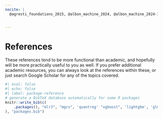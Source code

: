 ```yaml
---
nocite: |
  @agresti_foundations_2015, @albon_machine_2024, @albon_machine_2024-1, @amazon_what_2024, @andrej_karpathy_lets_2024, @angelopoulos_gentle_2022, @arel-bundock_marginal_2024, @bai_understanding_2021, @barrett_causal_2024, @belkin_reconciling_2019, @biecek_explanatory_2020, @bischl_applied_2024, @bishop_pattern_2006, @boehmke_hands-machine_2020, @boykis_what_2023, @breiman_statistical_2001, @brownlee_gentle_2016, @brownlee_gentle_2019, @brownlee_gradient_2021, @brownlee_how_2020, @burges_learning_2005, @burges_ranknet_2016, @burkner_ordinal_2019, @bycroft_llm_2023, @carpenter_prior_2023, @causalml_causalml_2023, @cawley_over-fitting_2010, @chawla_smote_2002, @chernozhukov_applied_2024, @clark_bayesian_2022, @clark_deep_2022, @clark_generalized_2022, @clark_graphical_2018, @clark_mixed_2023, @clark_model_2021, @clark_practical_2020, @clark_thinking_2018, @clark_this_2021, @cohen_statistical_2009, @cross_validated_answer_2011, @cross_validated_answer_2020, @cross_validated_answer_2021, @cross_validated_why_2016, @cunningham_causal_2023, @dahabreh_causal_2024, @databricks_what_2019, @davison_bootstrap_1997, @dobson_introduction_2018, @dunn_distribution-free_2020, @dunn_generalized_2018, @efron_introduction_1994, @facure_alves_causal_2022, @fahrmeir_regression_2021, @faraway_extending_2016, @faraway_linear_2014, @ferrari_beta_2004, @fleuret_little_2023, @fortuner_machine_2023, @fox_applied_2015, @gelman_advanced_2024, @gelman_bayesian_2013, @gelman_data_2006, @gelman_garden_2013, @gelman_regression_2020, @gelman_what_2013, @goodfellow_deep_2016, @google_classification_2024, @google_imbalanced_2023, @google_introduction_2023, @google_machine_2023, @google_reducing_2024, @google_what_2024, @greene_econometric_2017, @grolemund_welcome_2023, @hardin_generalized_2018, @harrell_regression_2015, @hastie_elements_2017, @heiss_marginalia_2022, @hernan_c-word_2018, @hernan_causal_2012, @howard_practical_2024, @hugging_face_byte-pair_2024, @hvitfeldt_feature_2024, @hyndman_forecasting_2021, @ivanova_comprehension_2020, @james_introduction_2021, @jiang_visual_2020, @jordan_introduction_2018, @kirillov_segment_2023, @koenker_galton_2000, @koenker_quantile_2005, @kruschke_doing_2010, @kuhn_applied_2023, @kuhn_tidy_2023, @kunzel_metalearners_2019, @lang_mlr3_2019, @lee_deep_2017, @leech_questionable_2024, @lones_how_2024, @mahr_random_2021, @masis_interpretable_2023, @mayo_error_2019, @mccullagh_generalized_2019, @mcculloch_logical_1943, @mcelreath_statistical_2020, @mckinney_python_2023, @microsoft_generative_2024, @mit_opencourseware_6_2017, @molnar_interpretable_2023, @molnar_introduction_2024, @monroe_imbalanced_2024, @morgan_counterfactuals_2014, @murphy_machine_2012, @murphy_probabilistic_2023, @navarro_learning_2018, @neal_priors_1996, @nelder_generalized_1972, @niculescu-mizil_predicting_2005, @pearl_causal_2009, @pearl_causal_2022, @peng_r_2022, @penn_state_54_2018, @pochinkov_llm_2023, @pok_how_2020, @power_grokking_2022, @prince_understanding_2023, @quantmetry_mapie_2024, @raschka_about_2014, @raschka_build_2023, @raschka_machine_2022, @raschka_machine_2023, @rasmussen_gaussian_2005, @ripley_pattern_1996, @roback_beyond_2021, @roberts_neural_2000, @rocca_handling_2019, @rovine_peirce_2004, @schmidhuber_annotated_2022, @scikit-learn_116_2023, @scikit-learn_nested_2023, @sen_decoder-only_2024, @shalizi_f-tests_2015, @shevchenko_types_2023, @shorten_text_2021, @simpson_using_2021, @stackexchange_are_2015, @statquest_with_josh_starmer_bootstrapping_2021, @statquest_with_josh_starmer_gradient_2019, @statquest_with_josh_starmer_stochastic_2019, @turrell_python_2024, @ucla_advanced_research_computing_faq_2023, @ucla_advanced_research_computing_faq_2023-1, @ushey_arrays_2024, @vanderplas_python_2016, @vaswani_attention_2017, @vig_deconstructing_2019, @walker_analyzing_2023, @weed_learning_2021, @welchowski_techniques_2022, @wikipedia_cross-entropy_2024, @wikipedia_exponential_2024, @wikipedia_gradient_2024, @wikipedia_relationships_2023, @wikipedia_replication_2024, @witten_bias-variance_2020, @wood_generalized_2017, @wooldridge_introductory_2012, @yeh_ai_2024, @zhang_dive_2023


---
```



# References

These references tend to be more functional than academic, and hopefully will be more practically useful to you as well. If you prefer additional academic resources, you can always look at the references within these, or just search Google Scholar for any of the topics covered.

::: {#refs}
:::


```r
#| eval: false
#| echo: false
#| label: package-reference
# generate a BibTeX database automatically for some R packages
knitr::write_bib(c(
    .packages(), "mlr3", "mgcv", 'quantreg' "xgboost", 'lightgbm', 'glmnet'
), "packages.bib")
```

